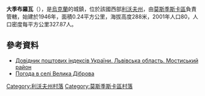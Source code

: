 {{coord|49|42|55|N|23|18|42|E|scale:100000|display=title}}

'''大季布羅瓦'''（{{lang-uk|Велика Діброва}}），是[[烏克蘭|烏克蘭]]的城鎮，位於該國西部[[利沃夫州|利沃夫州]]，由[[莫斯季斯卡區|莫斯季斯卡區]]負責管轄，始建於1946年，面積0.24平方公里，海拔高度288米，2001年人口80，人口密度每平方公里327.87人。

==參考資料==
*[http://www.uaidx.com/13/294/index Довідник поштових індексів України. Львівська область. Мостиський район] {{Wayback|url=http://www.uaidx.com/13/294/index |date=20161018190804 }}
* [http://weather.in.ua/ua/l'vovskaja/2748 Погода в селі Велика Діброва] {{Wayback|url=http://weather.in.ua/ua/l'vovskaja/2748 |date=20111221120529 }}

[[Category:利沃夫州村落|Category:利沃夫州村落]]
[[Category:莫斯季斯卡區村落|Category:莫斯季斯卡區村落]]


{{Lviv-geo-stub}}